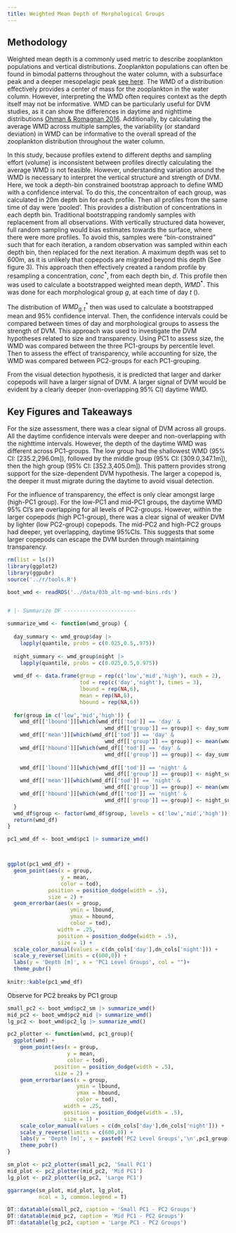```yaml
---
title: Weighted Mean Depth of Morphological Groups
---
```


## Methodology

Weighted mean depth is a commonly used metric to describe zooplankton populations and vertical distributions. Zooplankton populations can often be found in bimodal patterns throughout the water column, with a subsurface peak and a deeper mesopelagic peak [see here](./main_03_Vert-Distrib.html). The WMD of a distribution effectively provides a center of mass for the zooplankton in the water column. However, interpreting the WMD often requires context as the depth itself may not be informative. WMD can be particularly useful for DVM studies, as it can show the differences in daytime and nighttime distributions [Ohman & Romagnan 2016](https://onlinelibrary.wiley.com/doi/abs/10.1002/lno.10251). Additionally, by calculating the average WMD across multiple samples, the variability (or standard deviation) in WMD can be informative to the overall spread of the zooplankton distribution throughout the water column.

\n\n

In this study, because profiles extend to different depths and sampling effort (volume) is inconsistent between profiles directly calculating the average WMD is not feasible. However, understanding variation around the WMD is necessary to interpret the vertical structure and strength of DVM. Here, we took a depth-bin constrained bootstrap approach to define WMD with a confidence interval. To do this, the concentraiton of each group, was calculated in 20m depth bin for each profile. Then all profiles from the same time of day were 'pooled'. This provides a distribution of concentrations in each depth bin. Traditional bootstrapping randomly samples with replacement from all observations. With vertically structured data however, full random sampling would bias estimates towards the surface, where there were more profiles. To avoid this, samples were "bin-constrained" such that for each iteration, a random observation was sampled within each depth bin, then replaced for the next iteration. A maximum depth was set to 600m, as it is unlikely that copepods are migrated beyond this depth (See figure 3). This approach then effectively created a random profile by resampling a concentration, $conc^*$, from each depth bin, $d$. This profile then was used to calculate a bootstrapped weighted mean depth, $WMD^*$. This was done for each morphological group $g$, at each time of day $t$ (\ref{Equation 1}).

\begin{align}
  $WMD^*_{g,t} = \sum_{i}^{N = 60}{\frac{d_i(conc^*_{i,g,t})}{\sum_i^{N = 60}{conc^*_{i,g,t}}}}$ \label{Equation 1}
\end{align}

The distribution of $WMD^*_{g,t}$ then was used to calculate a bootstrapped mean and 95% confidence interval. Then, the confidence intervals could be compared between times of day and morphological groups to assess the strength of DVM. This approach was used to investigate the DVM hypotheses related to size and transparency. Using PC1 to assess size, the WMD was compared between the three PC1-groups by percentile level. Then to assess the effect of transparency, while accounting for size, the WMD was compared between PC2-groups for each PC1-grouping.

From the visual detection hypothesis, it is predicted that larger and darker copepods will have a larger signal of DVM. A larger signal of DVM would be evident by a clearly deeper (non-overlapping 95% CI) daytime WMD.


## Key Figures and Takeaways

For the size assessment, there was a clear signal of DVM across all groups. All the daytime confidence intervals were deeper and non-overlapping with the nighttime intervals. However, the depth of the daytime WMD was different across PC1-groups. The low group had the shallowest WMD (95% CI: [235.2,296.0m]), followed by the middle group (95% CI: [309.0,347.1m]), then the high group (95% CI: [352.3,405.0m]). This pattern provides strong support for the size-dependent DVM hypothesis. The larger a copepod is, the deeper it must migrate during the daytime to avoid visual detection. 

For the influence of transparency, the effect is only clear amongst large (high-PC1 group). For the low-PC1 and mid-PC1 groups, the daytime WMD 95% CI's are overlapping for all levels of PC2-groups. However, within the larger copepods (high PC1-group), there was a clear signal of weaker DVM by lighter (low PC2-group) copepods. The mid-PC2 and high-PC2 groups had deeper, yet overlapping, daytime 95%CIs. This suggests that some larger copepods can escape the DVM burden through maintaining transparency.
 
\n\n


```r
rm(list = ls())
library(ggplot2)
library(ggpubr)
source('../r/tools.R')

boot_wmd <- readRDS('../data/03b_alt-mg-wmd-bins.rds')


# |- Summarize DF -----------------------

summarize_wmd <- function(wmd_group) {
  
  day_summary <- wmd_group$day |> 
    lapply(quantile, probs = c(0.025,0.5,.975))
  
  night_summary <- wmd_group$night |> 
    lapply(quantile, probs = c(0.025,0.5,0.975))
  
  wmd_df <- data.frame(group = rep(c('low','mid','high'), each = 2),
                       tod = rep(c('day','night'), times = 3),
                       lbound = rep(NA,6),
                       mean = rep(NA,6),
                       hbound = rep(NA,6))
  
  for(group in c('low','mid','high')) {
    wmd_df[['lbound']][which(wmd_df[['tod']] == 'day' &
                               wmd_df[['group']] == group)] <- day_summary[[group]][['2.5%']]
    wmd_df[['mean']][which(wmd_df[['tod']] == 'day' &
                               wmd_df[['group']] == group)] <- mean(wmd_group$day[[group]])
    wmd_df[['hbound']][which(wmd_df[['tod']] == 'day' &
                               wmd_df[['group']] == group)] <- day_summary[[group]][['97.5%']]
    
    wmd_df[['lbound']][which(wmd_df[['tod']] == 'night' &
                               wmd_df[['group']] == group)] <- night_summary[[group]][['2.5%']]
    wmd_df[['mean']][which(wmd_df[['tod']] == 'night' &
                               wmd_df[['group']] == group)] <- mean(wmd_group$night[[group]])
    wmd_df[['hbound']][which(wmd_df[['tod']] == 'night' &
                               wmd_df[['group']] == group)] <- night_summary[[group]][['97.5%']]
  }
  wmd_df$group <- factor(wmd_df$group, levels = c('low','mid','high'))
  return(wmd_df)
}

pc1_wmd_df <- boot_wmd$pc1 |> summarize_wmd()



ggplot(pc1_wmd_df) +
  geom_point(aes(x = group,
                 y = mean,
                 color = tod),
             position = position_dodge(width = .5),
             size = 2) +
  geom_errorbar(aes(x = group,
                    ymin = lbound,
                    ymax = hbound,
                    color = tod),
                width = .25,
                position = position_dodge(width = .5),
                size = 1) +
  scale_color_manual(values = c(dn_cols['day'],dn_cols['night'])) +
  scale_y_reverse(limits = c(600,0)) +
  labs(y = 'Depth [m]', x = 'PC1 Level Groups', col = "")+
  theme_pubr()
  
knitr::kable(pc1_wmd_df)

```



Observe for PC2 breaks by PC1 group

```r

small_pc2 <- boot_wmd$pc2_sm |> summarize_wmd()
mid_pc2 <- boot_wmd$pc2_mid |> summarize_wmd()
lg_pc2 <- boot_wmd$pc2_lg |> summarize_wmd()

pc2_plotter <- function(wmd, pc1_group){
  ggplot(wmd) +
    geom_point(aes(x = group,
                   y = mean,
                   color = tod),
               position = position_dodge(width = .5),
               size = 2) +
    geom_errorbar(aes(x = group,
                      ymin = lbound,
                      ymax = hbound,
                      color = tod),
                  width = .25,
                  position = position_dodge(width = .5),
                  size = 1) +
    scale_color_manual(values = c(dn_cols['day'],dn_cols['night'])) +
    scale_y_reverse(limits = c(600,0)) +
    labs(y = 'Depth [m]', x = paste0('PC2 Level Groups','\n',pc1_group), col = "")+
    theme_pubr()
}

sm_plot <- pc2_plotter(small_pc2, 'Small PC1')
mid_plot <- pc2_plotter(mid_pc2, 'Mid PC1')
lg_plot <- pc2_plotter(lg_pc2, 'Large PC1')

ggarrange(sm_plot, mid_plot, lg_plot,
          ncol = 3, common.legend = T)

```

```r
DT::datatable(small_pc2, caption = 'Small PC1 - PC2 Groups')
DT::datatable(mid_pc2, caption = 'Mid PC1 - PC2 Groups')
DT::datatable(lg_pc2, caption = 'Large PC1 - PC2 Groups')


```

